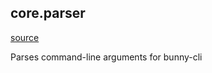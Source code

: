 ## core.parser
[source](https://github.com/Health-Informatics-UoN/hutch-cohort-discovery/tree/main/app/bunny/core/parser.py)

Parses command-line arguments for bunny-cli
